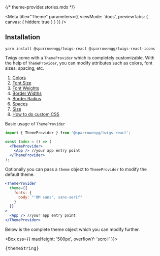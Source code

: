 {/* theme-provider.stories.mdx */}



<Meta
  title="Theme"
  parameters={{
    viewMode: 'docs',
    previewTabs: {
      canvas: { hidden: true }
    }
  }}
/>

## Installation

```
yarn install @sparrowengg/twigs-react @sparrowengg/twigs-react-icons
```

Twigs come with a `ThemeProvider` which is completely customizable. With the help of `ThemeProvider`, you can modify attributes such as colors, font sizes, spacing, etc.

<ol>
  <li>
    <a href="#colors">Colors</a>
  </li>
  <li>
    <a href="#fontSize">Font Size</a>
  </li>
  <li>
    <a href="#fontWeights">Font Weights</a>
  </li>
  <li>
    <a href="#borderWidths">Border Widths</a>
  </li>
  <li>
    <a href="#borderRadius">Border Radius</a>
  </li>
  <li>
    <a href="#spaces">Spaces</a>
  </li>
  <li>
    <a href="#sizes">Size</a>
  </li>
  <li>
    <a href="#using-custom-css">How to do custom CSS</a>
  </li>
</ol>

Basic usage of `ThemeProvider`

```jsx
import { ThemeProvider } from '@sparrowengg/twigs-react';

const Index = () => (
  <ThemeProvider>
    <App /> //your app entry point
  </ThemeProvider>
);
```

Optionally you can pass a `theme` object to `ThemeProvider` to modify the default theme.

```jsx
<ThemeProvider
  theme={{
    fonts: {
      body: "'DM sans', sans-serif"
    }
  }}
>
  <App /> //your app entry point
</ThemeProvider>
```

Below is the complete theme object which you can modify further.

<Box css={{ maxHeight: '500px', overflowY: 'scroll' }}>
  <pre>{themeString}</pre>
</Box>
